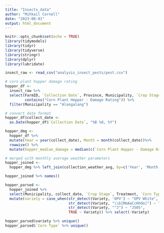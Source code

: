 ---
title: "Insects_data"
author: "Mihkail Cornell"
date: "2023-08-01"
output: html_document
---

```{r setup, include=FALSE}
knitr::opts_chunk$set(echo = TRUE)
library(tidymodels)
library(tidyr)
library(tidyverse)
library(stringr)
library(dplyr)
library(lubridate)

insect_raw <- read_csv("analysis_insect_pests/pest.csv")
```

```{r}
# corn plant hopper damage rating
hopper_df <- 
  insect_raw %>%
  select(FarmID, `Collection Date`, Province, Municipality, `Crop Stage`, Treatment, `Corn Type`, Variety, 
         contains("Corn Plant Hopper - Damage Rating")) %>%
  filter(Municipality == "Alangalang")

# convert date format
hopper_df$collect_date <- 
  as.Date(hopper_df$`Collection Date`, "%B %d, %Y")

hopper_dmg <-
  hopper_df %>% 
  mutate(Year = year(collect_date), Month = month(collect_date))%>%
  rowwise() %>%
  mutate(hopper_median_damage = median(c(`Corn Plant Hopper - Damage Rating 1`:`Corn Plant Hopper - Damage Rating 10`))) 
```


```{r}
# merged with monthly average weather parameters
hopper_joined <-
  hopper_dmg %>% left_join(collection_weather_avg, by=c('Year', 'Month'))

hopper_joined %>% names()
```


```{r}
hopper_parsed <- 
  hopper_joined %>% 
  select(Municipality, collect_date, `Crop Stage`, Treatment, `Corn Type`, Variety, hopper_median_damage, mean_temp:median_humid) %>%
  mutate(variety = case_when(str_detect(Variety, 'OPV') ~ "OPV White",
                             str_detect(Variety, "\\b[MmAaCcHhOo]") ~ "Macho F1",
                             str_detect(Variety, "^J") ~ "J505",
                             TRUE ~ Variety)) %>% select(-Variety)

hopper_parsed$variety %>% unique()
hopper_parsed$`Corn Type` %>% unique()
  
```















